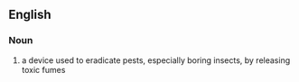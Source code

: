 ==English==

===Noun===
{{en-noun}}

# a device used to eradicate pests, especially boring insects, by releasing toxic fumes